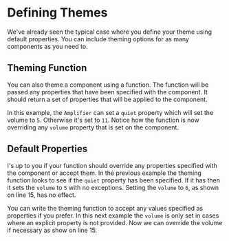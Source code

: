 
# Defining Themes

We've already seen the typical case where you define your theme
using default properties.  You can include theming options for as
many components as you need to.

<Snippet
  file="SimpleTheme.jsx"
  caption="Simple Theme"
  expand
/>

## Theming Function

You can also theme a component using a function.  The function will
be passed any properties that have been specified with the component.
It should return a set of properties that will be applied to the
component.

In this example, the `Amplifier` can set a `quiet` property which will set
the volume to `5`.  Otherwise it's set to `11`.  Notice how the function is
now overriding any `volume` property that is set on the component.

<Example
  Component={ThemeFunction}
  code={ThemeFunctionSrc}
  caption="Theming Function"
  expand
/>

## Default Properties

I's up to you if your function should override any properties specified with
the component or accept them.  In the previous example the theming function
looks to see if the `quiet` property has been specified. If it has then it
sets the `volume` to `5` with no exceptions.  Setting the `volume` to `6`, as
shown on line 15, has no effect.

You can write the theming function to accept any values specified as
properties if you prefer.  In this next example the `volume` is only set in
cases where an explicit property is not provided.  Now we can override the
volume if necessary as show on line 15.

<Example
  Component={ThemeDefaults}
  code={ThemeDefaultsSrc}
  caption="Theming Function"
  expand
/>
